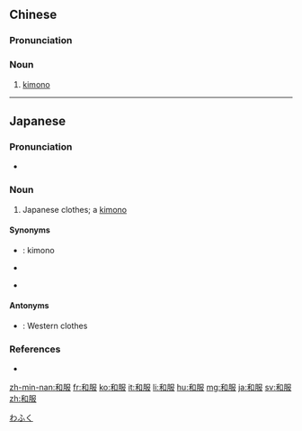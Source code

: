 ==Chinese==
{{zh-forms}}

===Pronunciation===
{{zh-pron
|m=héfú
|c=wo4 fuk6
|h=pfs=vò-fu̍k
|mn=hô-ho̍k
|cat=n
}}

===Noun===
{{zh-noun}}

# [[kimono]] {{zh-mw|m:件|m:套}}

{{zh-cat|Clothing}}

----

==Japanese==
{{ja-kanjitab|わ|ふく|yomi=on}}

===Pronunciation===
* {{ja-pron|わふく|y=o|acc=0|dev=2}}

===Noun===
{{ja-noun|わふく}}

# Japanese clothes; a [[kimono]]

====Synonyms====
{{top2}}
* {{ja-r|着物|きもの}}: kimono
* {{ja-r|袴|はかま}}
{{mid2}}
* {{ja-r|紋付き|もんつき}}
{{bottom}}

====Antonyms====
* {{ja-r|洋服|ようふく}}: Western clothes

===References===
* {{R:Shogakukan}}

[[Category:Japanese basic words|わふく]]

[[zh-min-nan:和服]]
[[fr:和服]]
[[ko:和服]]
[[it:和服]]
[[li:和服]]
[[hu:和服]]
[[mg:和服]]
[[ja:和服]]
[[sv:和服]]
[[zh:和服]]